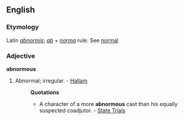 ==English==

===Etymology===
Latin ''[[abnormis]]''; ''[[ab]]'' + ''[[norma]]'' rule. See [[normal]]
===Adjective===
'''abnormous'''

#Abnormal; irregular. - [[Hallam]]
#:'''Quotations'''
#:*A character of a more '''abnormous''' cast than his equally suspected coadjutor. - [[State Trials]]